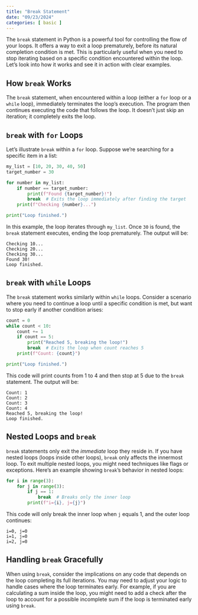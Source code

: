 ```yaml
---
title: "Break Statement"
date: "09/23/2024"
categories: [ basic ]
---
```



The `break` statement in Python is a powerful tool for controlling the flow of your loops.  It offers a way to exit a loop prematurely, before its natural completion condition is met. This is particularly useful when you need to stop iterating based on a specific condition encountered within the loop.  Let's look into how it works and see it in action with clear examples.


## How `break` Works

The `break` statement, when encountered within a loop (either a `for` loop or a `while` loop), immediately terminates the loop's execution. The program then continues executing the code that follows the loop.  It doesn't just skip an iteration; it completely exits the loop.


## `break` with `for` Loops

Let's illustrate `break` within a `for` loop.  Suppose we're searching for a specific item in a list:

```python
my_list = [10, 20, 30, 40, 50]
target_number = 30

for number in my_list:
    if number == target_number:
        print(f"Found {target_number}!")
        break  # Exits the loop immediately after finding the target
    print(f"Checking {number}...")

print("Loop finished.")
```

In this example, the loop iterates through `my_list`. Once `30` is found, the `break` statement executes, ending the loop prematurely. The output will be:

```
Checking 10...
Checking 20...
Checking 30...
Found 30!
Loop finished.
```


## `break` with `while` Loops

The `break` statement works similarly within `while` loops. Consider a scenario where you need to continue a loop until a specific condition is met, but want to stop early if another condition arises:

```python
count = 0
while count < 10:
    count += 1
    if count == 5:
        print("Reached 5, breaking the loop!")
        break  # Exits the loop when count reaches 5
    print(f"Count: {count}")

print("Loop finished.")
```

This code will print counts from 1 to 4 and then stop at 5 due to the `break` statement. The output will be:

```
Count: 1
Count: 2
Count: 3
Count: 4
Reached 5, breaking the loop!
Loop finished.
```


## Nested Loops and `break`

`break` statements only exit the *immediate* loop they reside in. If you have nested loops (loops inside other loops), `break` only affects the innermost loop. To exit multiple nested loops, you might need techniques like flags or exceptions.  Here's an example showing `break`'s behavior in nested loops:

```python
for i in range(3):
    for j in range(3):
        if j == 1:
            break  # Breaks only the inner loop
        print(f"i={i}, j={j}")
```

This code will only break the inner loop when `j` equals 1, and the outer loop continues:

```
i=0, j=0
i=1, j=0
i=2, j=0
```


## Handling `break` Gracefully

When using `break`, consider the implications on any code that depends on the loop completing its full iterations. You may need to adjust your logic to handle cases where the loop terminates early.  For example, if you are calculating a sum inside the loop, you might need to add a check after the loop to account for a possible incomplete sum if the loop is terminated early using `break`.

